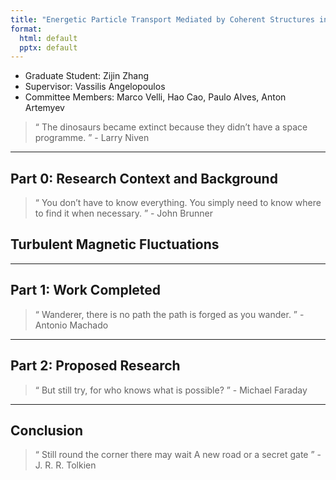 ```yaml
---
title: "Energetic Particle Transport Mediated by Coherent Structures in Solar Wind Turbulence"
format:
  html: default
  pptx: default
---
```


- Graduate Student: Zijin Zhang
- Supervisor: Vassilis Angelopoulos
- Committee Members: Marco Velli, Hao Cao, Paulo Alves, Anton Artemyev

> “ The dinosaurs became extinct because they didn’t have a space programme. ” - Larry Niven

---

## Part 0: Research Context and Background

> “ You don’t have to know everything. You simply need to know where to find it when necessary. ” - John Brunner


## Turbulent Magnetic Fluctuations

---

## Part 1: Work Completed

> “ Wanderer, there is no path the path is forged as you wander. ” - Antonio Machado

---

## Part 2: Proposed Research

> “ But still try, for who knows what is possible? ” - Michael Faraday

---

## Conclusion

> “ Still round the corner there may wait
>  A new road or a secret gate ” - J. R. R. Tolkien